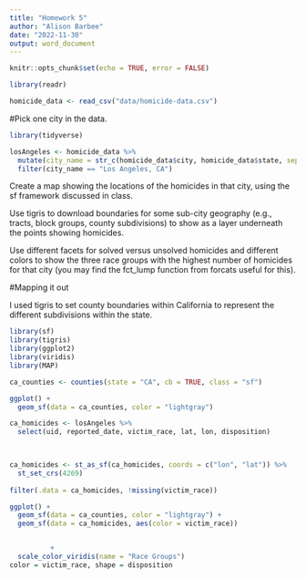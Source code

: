 ```yaml
---
title: "Homework 5"
author: "Alison Barbee"
date: "2022-11-30"
output: word_document
---
```


```r
knitr::opts_chunk$set(echo = TRUE, error = FALSE)
```


```r
library(readr)

homicide_data <- read_csv("data/homicide-data.csv")
```

#Pick one city in the data. 

```r
library(tidyverse)

losAngeles <- homicide_data %>%
  mutate(city_name = str_c(homicide_data$city, homicide_data$state, sep = ", ")) %>%
  filter(city_name == "Los Angeles, CA")
```

Create a map showing the locations of the homicides in that city, using the sf framework discussed in class.
 
Use tigris to download boundaries for some sub-city geography (e.g., tracts, block groups, county subdivisions) to show as a layer underneath the points showing homicides. 

Use different facets for solved versus unsolved homicides and different colors to show the three race groups with the highest number of homicides for that city (you may find the fct_lump function from forcats useful for this).


#Mapping it out

I used tigris to set county boundaries within California to represent the different subdivisions within the state. 

```r
library(sf)
library(tigris)
library(ggplot2)
library(viridis)
library(MAP)

ca_counties <- counties(state = "CA", cb = TRUE, class = "sf")

ggplot() + 
  geom_sf(data = ca_counties, color = "lightgray")

```

```r

ca_homicides <- losAngeles %>% 
  select(uid, reported_date, victim_race, lat, lon, disposition)
  


ca_homicides <- st_as_sf(ca_homicides, coords = c("lon", "lat")) %>%
  st_set_crs(4269)
  
filter(.data = ca_homicides, !missing(victim_race))

```



```r

ggplot() +
  geom_sf(data = ca_counties, color = "lightgray") +
  geom_sf(data = ca_homicides, aes(color = victim_race))


          + 
  scale_color_viridis(name = "Race Groups") 
color = victim_race, shape = disposition
```

```r

```
